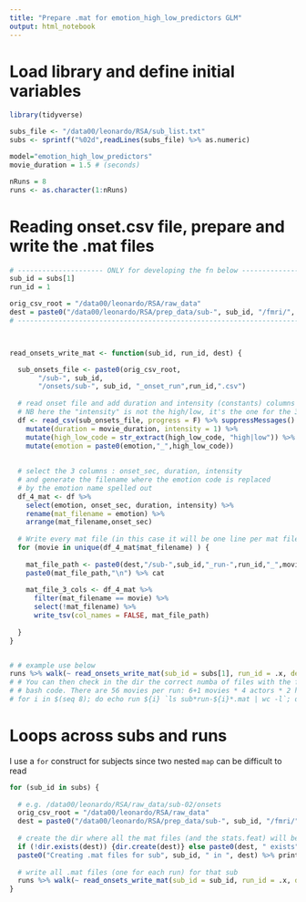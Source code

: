 ```yaml
---
title: "Prepare .mat for emotion_high_low_predictors GLM"
output: html_notebook
---
```


# Load library and define initial variables
```r
library(tidyverse)

subs_file <- "/data00/leonardo/RSA/sub_list.txt"
subs <- sprintf("%02d",readLines(subs_file) %>% as.numeric)

model="emotion_high_low_predictors"
movie_duration = 1.5 # (seconds)

nRuns = 8
runs <- as.character(1:nRuns)
```


# Reading onset.csv file, prepare and write the .mat files

```r

# --------------------- ONLY for developing the fn below ----------------------
sub_id = subs[1]
run_id = 1

orig_csv_root = "/data00/leonardo/RSA/raw_data"
dest = paste0("/data00/leonardo/RSA/prep_data/sub-", sub_id, "/fmri/", model)
# -----------------------------------------------------------------------------



read_onsets_write_mat <- function(sub_id, run_id, dest) {

  sub_onsets_file <- paste0(orig_csv_root,
       "/sub-", sub_id,
       "/onsets/sub-", sub_id, "_onset_run",run_id,".csv")
  
  # read onset file and add duration and intensity (constants) columns for mat file
  # NB here the "intensity" is not the high/low, it's the one for the 3-col mat file
  df <- read_csv(sub_onsets_file, progress = F) %>% suppressMessages() %>% 
    mutate(duration = movie_duration, intensity = 1) %>% 
    mutate(high_low_code = str_extract(high_low_code, "high|low")) %>% 
    mutate(emotion = paste0(emotion,"_",high_low_code))
    
  
  # select the 3 columns : onset_sec, duration, intensity
  # and generate the filename where the emotion code is replaced
  # by the emotion name spelled out
  df_4_mat <- df %>% 
    select(emotion, onset_sec, duration, intensity) %>% 
    rename(mat_filename = emotion) %>% 
    arrange(mat_filename,onset_sec)
    
  # Write every mat file (in this case it will be one line per mat file)
  for (movie in unique(df_4_mat$mat_filename) ) {
    
    mat_file_path <- paste0(dest,"/sub-",sub_id,"_run-",run_id,"_",movie,".mat")
    paste0(mat_file_path,"\n") %>% cat
    
    mat_file_3_cols <- df_4_mat %>%
      filter(mat_filename == movie) %>%
      select(!mat_filename) %>%
      write_tsv(col_names = FALSE, mat_file_path)
    
  }
}


# # example use below
runs %>% walk(~ read_onsets_write_mat(sub_id = subs[1], run_id = .x, dest = dest))
# # You can then check in the dir the correct numba of files with the following 
# # bash code. There are 56 movies per run: 6+1 movies * 4 actors * 2 high/low
# for i in $(seq 8); do echo run ${i} `ls sub*run-${i}*.mat | wc -l`; done


```



# Loops across subs and runs
I use a `for` construct for subjects since two nested `map` can be difficult to read 
```r

for (sub_id in subs) {
  
  # e.g. /data00/leonardo/RSA/raw_data/sub-02/onsets
  orig_csv_root = "/data00/leonardo/RSA/raw_data"
  dest = paste0("/data00/leonardo/RSA/prep_data/sub-", sub_id, "/fmri/", model)
  
  # create the dir where all the mat files (and the stats.feat) will be stored
  if (!dir.exists(dest)) {dir.create(dest)} else paste0(dest, " exists")
  paste0("Creating .mat files for sub", sub_id, " in ", dest) %>% print
  
  # write all .mat files (one for each run) for that sub
  runs %>% walk(~ read_onsets_write_mat(sub_id = sub_id, run_id = .x, dest = dest))
}

```



















